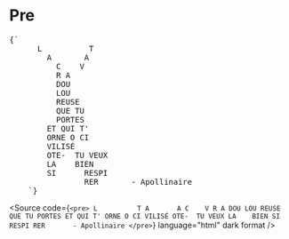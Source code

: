 
<Meta title="Atoms/Text/Pre" />

# Pre

<Unstyled>
  <pre>{`
      L          T
        A       A
          C    V
          R A
          DOU
          LOU
          REUSE
          QUE TU
          PORTES
        ET QUI T'
        ORNE O CI
        VILISÉ
        OTE-  TU VEUX
        LA    BIEN
        SI      RESPI
                RER       - Apollinaire
    `}</pre>
</Unstyled>

<Source
  code={`
    <pre>
    L          T
      A       A
        C    V
        R A
        DOU
        LOU
        REUSE
        QUE TU
        PORTES
      ET QUI T'
      ORNE O CI
      VILISÉ
      OTE-  TU VEUX
      LA    BIEN
      SI      RESPI
              RER       - Apollinaire
  </pre>
  `}
  language="html"
  dark
  format
/>